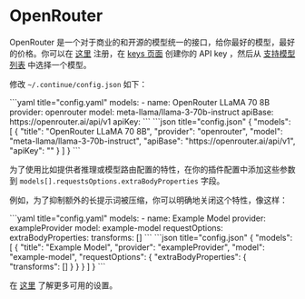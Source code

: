 
# OpenRouter

OpenRouter 是一个对于商业的和开源的模型统一的接口，给你最好的模型，最好的价格。你可以在 [这里](https://openrouter.ai/signup) 注册，在 [keys 页面](https://openrouter.ai/keys) 创建你的 API key ，然后从 [支持模型列表](https://openrouter.ai/models) 中选择一个模型。

修改 `~/.continue/config.json` 如下：

<Tabs groupId="config-example">
  <TabItem value="yaml" label="YAML">
  ```yaml title="config.yaml"
  models:
    - name: OpenRouter LLaMA 70 8B
      provider: openrouter
      model: meta-llama/llama-3-70b-instruct
      apiBase: https://openrouter.ai/api/v1
      apiKey: <YOUR_OPEN_ROUTER_API_KEY>
  ```
  </TabItem>
  <TabItem value="json" label="JSON">
  ```json title="config.json"
  {
    "models": [
      {
        "title": "OpenRouter LLaMA 70 8B",
        "provider": "openrouter",
        "model": "meta-llama/llama-3-70b-instruct",
        "apiBase": "https://openrouter.ai/api/v1",
        "apiKey": "<YOUR_OPEN_ROUTER_API_KEY>"
      }
    ]
  }
  ```
  </TabItem>
</Tabs>

为了使用比如提供者推理或模型路由配置的特性，在你的插件配置中添加这些参数到 `models[].requestsOptions.extraBodyProperties` 字段。

例如，为了抑制额外的长提示词被压缩，你可以明确地关闭这个特性，像这样：

<Tabs groupId="config-example">
  <TabItem value="yaml" label="YAML">
  ```yaml title="config.yaml"
  models:
    - name: Example Model
      provider: exampleProvider
      model: example-model
      requestOptions:
        extraBodyProperties:
          transforms: []
  ```
  </TabItem>
  <TabItem value="json" label="JSON">
  ```json title="config.json"
  {
    "models": [
      {
        "title": "Example Model",
        "provider": "exampleProvider",
        "model": "example-model",
        "requestOptions": {
          "extraBodyProperties": {
            "transforms": []
          }
        }
      }
    ]
  }
  ```
  </TabItem>
</Tabs>

在 [这里](https://openrouter.ai/docs) 了解更多可用的设置。

